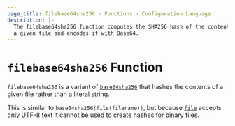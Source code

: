 ```yaml
---
page_title: filebase64sha256 - Functions - Configuration Language
description: |-
  The filebase64sha256 function computes the SHA256 hash of the contents of
  a given file and encodes it with Base64.
---
```


# `filebase64sha256` Function

`filebase64sha256` is a variant of [`base64sha256`](/mnptu/language/functions/base64sha256)
that hashes the contents of a given file rather than a literal string.

This is similar to `base64sha256(file(filename))`, but
because [`file`](/mnptu/language/functions/file) accepts only UTF-8 text it cannot be used to
create hashes for binary files.
